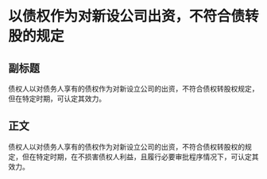 # 以债权作为对新设公司出资，不符合债转股的规定
## 副标题
债权人以对债务人享有的债权作为对新设立公司的出资，不符合债权转股权规定，但在特定时期，可认定其效力。
## 正文
债权人以对债务人享有的债权作为对新设立公司的出资，不符合债权转股权的规定，但在特定时期，在不损害债权人利益，且履行必要审批程序情况下，可认定其效力。